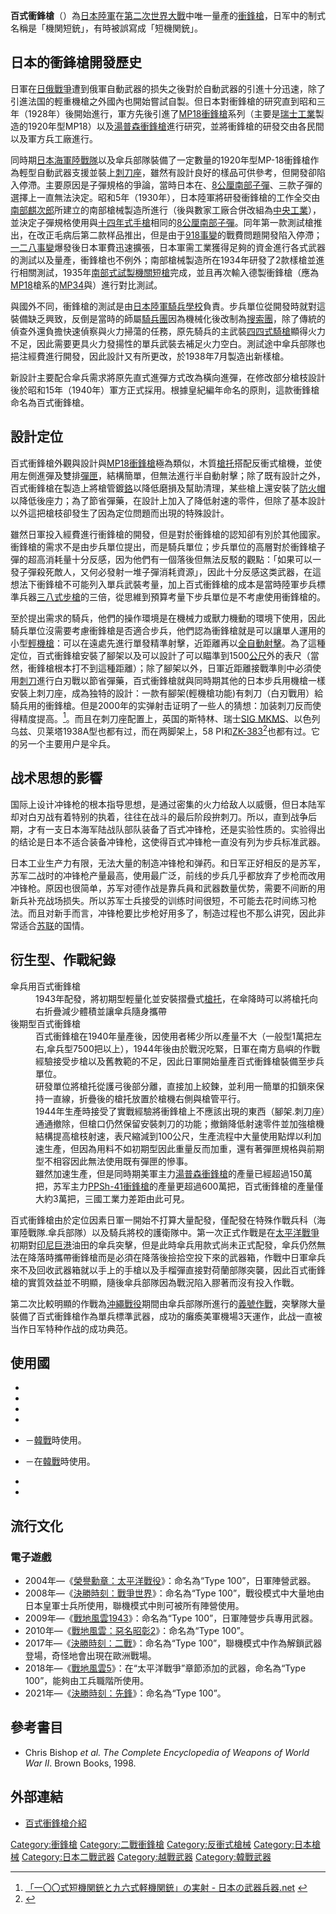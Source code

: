 {{noteTA
|G1=軍事
|G2=長度單位
|G3=Firearms
}}
{{Infobox Weapon
|name=百式衝鋒槍 
|image=File:Submachine gun Type 100.jpg
|image_size=300px
|caption=百式衝鋒槍後期型，設計上已經去除一切多餘設備
|origin={{flag|Empire of Japan}}
|type=[[衝鋒槍|衝鋒槍]]
<!-- 種類選擇 -->
|is_ranged=yes
|is_bladed=
|is_explosive=
|is_artillery=
|is_vehicle=
|is_missile=
|is_UK=
<!-- 服役記錄 -->
|service=1940—1945年（日本）
|used_by=
|wars= [[第二次中日戰爭|第二次中日戰爭]]<br/>[[第二次世界大戰|第二次世界大戰]]<br/>[[第一次印度支那戰爭|第一次印度支那戰爭]]<br/>[[國共內戰|國共內戰]]<br/>[[韓戰|韓戰]]<br/>[[越戰|越戰]]
<!-- 生產歷史 -->
|designer=[[中央工業|中央工業]] 
|design_date=1938—1940年
|manufacturer=[[名古屋兵工廠|名古屋兵工廠]]、[[小倉兵工廠|小倉兵工廠]]
|unit_cost=
|production_date=1940—1945年
|number=~27,000把
|variants=傘兵型<br />後期型
<!-- 基本規格 -->
|spec_label=
|weight=空槍：3.38[[公斤|公斤]]／含彈藥：3.92公斤（前期型）<br />3.16公斤／3.7公斤（傘兵型）<br />3.84公斤／4.38公斤（後期型）
|length=90.3公分／102.5公分（前期型）<br />83.5公分／95.7公分（傘兵型）<br />90公分／111.8公分（後期型）
|part_length=23公分（前期型）<br />28.5公分（後期型） 
|width=
|height=
|diameter=
|crew=
<!-- 投射武器規格 --> 
|cartridge=[[8×22mm南部彈|8毫米南部子彈]] 
|caliber= 8×22[[毫米|毫米]]
|action= [[反沖作用_(槍械)|反衝作用]]<br>[[開放式槍栓|開放式槍栓]]
|mode= [[自動火器|全自動]]
|rate= 450發／分（前期）<br />800發／分（後期）
|velocity= 334公尺／秒
|range= 120公尺
|max_range= 600公尺
|feed= 30發[[彈匣|彈匣]]
|sights= 鐵製表尺
}}
'''百式衝鋒槍'''（{{lang-ja|一〇〇式機関短銃／百式機関短銃}}）為[[日本陸軍|日本陸軍]]在[[第二次世界大戰|第二次世界大戰]]中唯一量產的[[衝鋒槍|衝鋒槍]]，日军中的制式名稱是「機関短銃」，有時被誤寫成「短機関銃」。

== 日本的衝鋒槍開發歷史 ==
日軍在[[日俄戰爭|日俄戰爭]]遭到俄軍自動武器的损失之後對於自動武器的引進十分迅速，除了引進法国的輕重機槍之外國內也開始嘗試自製。但日本對衝鋒槍的研究直到昭和三年（1928年）後開始進行，軍方先後引進了[[MP18衝鋒槍|MP18衝鋒槍]]系列（主要是[[瑞士工業|瑞士工業]]製造的1920年型MP18）以及[[湯普森衝鋒槍|湯普森衝鋒槍]]進行研究，並將衝鋒槍的研發交由各民間以及軍方兵工廠進行。

同時期[[日本海軍陸戰隊|日本海軍陸戰隊]]以及傘兵部隊裝備了一定數量的1920年型MP-18衝鋒槍作為輕型自動武器支援並裝上[[刺刀座|刺刀座]]，雖然有設計良好的樣品可供參考，但開發卻陷入停滯。主要原因是子彈規格的爭論，當時日本在{{Link-en|.25 ACP|.25 ACP}}、[[8公厘南部子彈|8公厘南部子彈]]、{{Link-en|.32 ACP|.32 ACP}}三款子彈的選擇上一直無法決定。昭和5年（1930年），日本陸軍將研發衝鋒槍的工作全交由[[南部麒次郎|南部麒次郎]]所建立的南部槍械製造所進行（後與數家工廠合併改組為[[中央工業|中央工業]]），並決定子彈規格使用與[[十四年式手槍|十四年式手槍]]相同的[[8公厘南部子彈|8公厘南部子彈]]。同年第一款測試槍推出，在改正毛病后第二款样品推出，但是由于[[918事變|918事變]]的戰費問題開發陷入停滯；[[一二八事變|一二八事變]]爆發後日本軍費迅速擴張，日本軍需工業獲得足夠的資金進行各式武器的測試以及量產，衝鋒槍也不例外；南部槍械製造所在1934年研發了2款樣槍並進行相關測試，1935年[[南部式試製機關短槍|南部式試製機關短槍]]完成，並且再次輸入德製衝鋒槍（應為[[MP18衝鋒槍|MP18]]槍系的[[MP34冲锋枪|MP34]]與{{le|福爾馬衝鋒槍}}）進行對比測試。

與國外不同，衝鋒槍的測試是由[[日本陸軍騎兵學校|日本陸軍騎兵學校]]負責。步兵單位從開發時就對這裝備缺乏興致，反倒是當時的師屬[[騎兵團|騎兵團]]因為機械化後改制為[[搜索團|搜索團]]，除了傳統的偵查外還負擔快速偵察與火力掃蕩的任務，原先騎兵的主武裝[[四四式卡賓槍|四四式騎槍]]顯得火力不足，因此需要更具火力發揚性的單兵武裝去補足火力空白。測試途中傘兵部隊也挹注經費進行開發，因此設計又有所更改，於1938年7月製造出新樣槍。

新設計主要配合傘兵需求將原先直式進彈方式改為橫向進彈，在修改部分槍枝設計後於昭和15年（1940年）軍方正式採用。根據皇紀編年命名的原則，這款衝鋒槍命名為百式衝鋒槍。

== 設計定位 ==
百式衝鋒槍外觀與設計與[[MP18衝鋒槍|MP18衝鋒槍]]極為類似，木質[[槍托|槍托]]搭配反衝式槍機，並使用左側進彈及雙排[[彈匣|彈匣]]，結構簡單，但無法進行半自動射擊；除了既有設計之外，百式衝鋒槍在製造上將槍管鍍[[鉻|鉻]]以降低磨損及幫助清理，某些槍上還安裝了[[防火帽|防火帽]]以降低後座力；為了節省彈藥，在設計上加入了降低射速的零件，但除了基本設計以外這把槍枝卻發生了因為定位問題而出現的特殊設計。

雖然日軍投入經費進行衝鋒槍的開發，但是對於衝鋒槍的認知卻有別於其他國家。衝鋒槍的需求不是由步兵單位提出，而是騎兵單位；步兵單位的高層對於衝鋒槍子彈的超高消耗量十分反感，因为他們有一個落後但無法反駁的觀點：「如果可以一發子彈殺死敵人，又何必發射一堆子彈消耗資源」，因此十分反感这类武器，在這想法下衝鋒槍不可能列入單兵武裝考量，加上百式衝鋒槍的成本是當時陸軍步兵標準兵器[[三八式步槍|三八式步槍]]的三倍，從思維到預算考量下步兵單位是不考慮使用衝鋒槍的。

至於提出需求的騎兵，他們的操作環境是在機械力或獸力機動的環境下使用，因此騎兵單位沒需要考慮衝鋒槍是否適合步兵，他們認為衝鋒槍就是可以讓單人運用的小型[[輕機槍|輕機槍]]：可以在遠處先進行單發精準射擊，近距離再以[[自動火器|全自動射擊]]。為了這種定位，百式衝鋒槍安裝了腳架以及可以設計了可以瞄準到1500[[公尺|公尺]]外的表尺（當然，衝鋒槍根本打不到這種距離）；除了腳架以外，日軍近距離接戰準則中必須使用[[刺刀|刺刀]]進行白刃戰以節省彈藥，百式衝鋒槍就與同時期其他的日本步兵用機槍一樣安裝上刺刀座，成為独特的設計：一款有腳架(輕機槍功能)有刺刀（白刃戰用）給騎兵用的衝鋒槍。但是2000年的实弹射击证明了一些人的猜想：加装刺刀反而使得精度提高。<ref>[http://www.日本の武器兵器.jp/archives/144 「一〇〇式短機関銃と九六式軽機関銃」の実射 - 日本の武器兵器.net] {{webarchive|url=https://web.archive.org/web/20170305002300/http://www.xn--u9j370humdba539qcybpym.jp/archives/144 |date=2017-03-05 }}</ref>。而且在刺刀座配置上，英国的斯特林、瑞士[[SIG_MKMS|SIG MKMS]]、以色列乌兹、贝莱塔1938A型也都有过，而在两脚架上，58 PI和[[ZK-383衝鋒槍|ZK-383]]<ref>{{Cite web |url=http://www.militaryfactory.com/smallarms/detail.asp?smallarms_id=731 |title=存档副本 |accessdate=2014-02-08 |archive-date=2014-02-23 |archive-url=https://web.archive.org/web/20140223013956/http://www.militaryfactory.com/smallarms/detail.asp?smallarms_id=731 |dead-url=no }}</ref>也都有过。它的另一个主要用户是伞兵。

== 战术思想的影響 ==
国际上设计冲锋枪的根本指导思想，是通过密集的火力给敌人以威慑，但日本陆军却对白刃战有着特别的执着，往往在战斗的最后阶段拚刺刀。所以，直到战争后期，才有一支日本海军陆战队部队装备了百式冲锋枪，还是实验性质的。实验得出的结论是日本不适合装备冲锋枪，这使得百式冲锋枪一直没有列为步兵标准武器。

日本工业生产力有限，无法大量的制造冲锋枪和弹药。和日军正好相反的是苏军，苏军二战时的冲锋枪产量最高，使用最广泛，前线的步兵几乎都放弃了步枪而改用冲锋枪。原因也很简单，苏军对德作战是靠兵員和武器数量优势，需要不间断的用新兵补充战场损失。所以苏军士兵接受的训练时间很短，不可能去花时间练习枪法。而且对新手而言，冲锋枪要比步枪好用多了，制造过程也不那么讲究，因此非常适合[[苏联|苏联]]的国情。

== 衍生型、作戰紀錄 ==
;傘兵用百式衝鋒槍
:1943年配發，將初期型輕量化並安裝摺疊式[[槍托|槍托]]，在傘降時可以將槍托向右折疊減少體積並讓傘兵隨身攜帶
;後期型百式衝鋒槍
:百式衝鋒槍在1940年量產後，因使用者稀少所以產量不大（一般型1萬把左右,傘兵型7500把以上），1944年後由於戰況吃緊，日軍在南方島嶼的作戰經驗接受步槍以及舊教範的不足，因此日軍開始量產百式衝鋒槍裝備至步兵單位。
:研發單位將槍托從護弓後部分離，直接加上絞鍊，並利用一簡單的扣鎖來保持一直線，折疊後的槍托放置於槍機右側與槍管平行。 
:1944年生產時接受了實戰經驗將衝鋒槍上不應該出現的東西（腳架.刺刀座）通通撤除，但槍口仍然保留安裝刺刀的功能；撤銷降低射速零件並加強槍機結構提高槍枝射速，表尺縮減到100公尺，生產流程中大量使用點焊以利加速生產，但因為用料不如初期型因此重量反而加重，還有著彈匣規格與前期型不相容因此無法使用既有彈匣的慘事。
:雖然加速生產，但是同時期美軍主力[[湯普森衝鋒槍|湯普森衝鋒槍]]的產量已經超過150萬把，苏军主力[[PPSh-41衝鋒槍|PPSh-41衝鋒槍]]的產量更超過600萬把，百式衝鋒槍的產量僅大約3萬把，三國工業力差距由此可見。

百式衝鋒槍由於定位因素日軍一開始不打算大量配發，僅配發在特殊作戰兵科（海軍陸戰隊.傘兵部隊）以及騎兵將校的護衛隊中。第一次正式作戰是在[[太平洋戰爭|太平洋戰爭]]初期對[[印尼|印尼]][[巨港|巨港]]油田的傘兵突擊，但是此時傘兵用款式尚未正式配發，傘兵仍然無法在降落時攜帶衝鋒槍而是必須在降落後撿拾空投下來的武器箱，作戰中日軍傘兵來不及回收武器箱就以手上的手槍以及手榴彈直接對荷蘭部隊突襲，因此百式衝鋒槍的實質效益並不明顯，隨後傘兵部隊因為戰況陷入膠著而沒有投入作戰。

第二次比較明顯的作戰為[[沖繩戰役|沖繩戰役]]期間由傘兵部隊所進行的[[義號作戰|義號作戰]]，突擊隊大量裝備了百式衝鋒槍作為單兵標準武器，成功的癱瘓美軍機場3天運作，此战一直被当作日军特种作战的成功典范。

== 使用國 ==
* {{flag|ROC}}
* {{flag|PRC}}
* {{flag|Indonesia}}
* {{flag|Empire of Japan}}
* {{flag|ROK}}－[[韓戰|韓戰]]時使用。
* {{flag|DPK}}－在[[韓戰|韓戰]]時使用。
* {{flag|Thailand}}
* {{flag|North Vietnam}}

== 流行文化 ==
{{NoteTA
|G1=Game
|G2=COD
|G3=Movie
|G4=Show
|G5=ACG
}}

===電子遊戲===
* 2004年—《[[榮譽勳章：太平洋戰役|榮譽勳章：太平洋戰役]]》：命名為“Type 100”，日軍陣營武器。
* 2008年—《[[決勝時刻：戰爭世界|決勝時刻：戰爭世界]]》：命名為“Type 100”，戰役模式中大量地由日本皇軍士兵所使用，聯機模式中則可被所有陣營使用。
* 2009年—《[[戰地風雲1943|戰地風雲1943]]》：命名為“Type 100”，日軍陣營步兵專用武器。
* 2010年—《[[戰地風雲：惡名昭彰2|戰地風雲：惡名昭彰2]]》：命名為“Type 100”。
* 2017年—《[[決勝時刻：二戰|決勝時刻：二戰]]》：命名為“Type 100”，聯機模式中作為解鎖武器登場，奇怪地會出現在歐洲戰場。
* 2018年—《[[戰地風雲5|戰地風雲5]]》：在“太平洋戰爭”章節添加的武器，命名為“Type 100”，能夠由工兵職階所使用。
* 2021年—《[[決勝時刻：先鋒|決勝時刻：先鋒]]》：命名為“Type 100”。

== 參考書目 ==
<references/>
* Chris Bishop ''et al.'' ''The Complete Encyclopedia of Weapons of World War II''. Brown Books, 1998.

== 外部連結 ==

* [http://homepage3.nifty.com/sweeper/gun/smg/100siki.htm 百式衝鋒槍介紹] {{Wayback|url=http://homepage3.nifty.com/sweeper/gun/smg/100siki.htm |date=20090203211420 }}{{ja}}

{{第二次世界大戰日本步兵火器}}
{{北伐至抗戰時期中華民國步兵武器}}

[[Category:衝鋒槍|Category:衝鋒槍]]
[[Category:二戰衝鋒槍|Category:二戰衝鋒槍]]
[[Category:反衝式槍械|Category:反衝式槍械]]
[[Category:日本槍械|Category:日本槍械]]
[[Category:日本二戰武器|Category:日本二戰武器]]
[[Category:越戰武器|Category:越戰武器]]
[[Category:韓戰武器|Category:韓戰武器]]